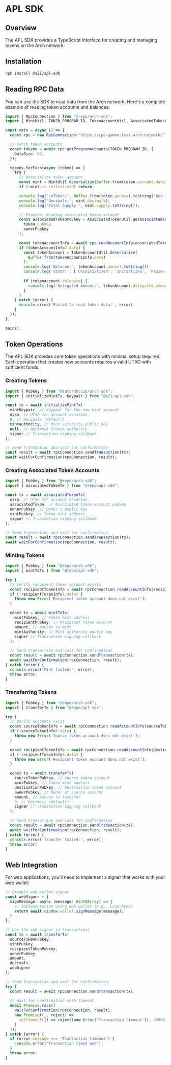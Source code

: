 # APL SDK

## Overview

The APL SDK provides a TypeScript interface for creating and managing tokens on the Arch network.

## Installation

```sh npm2yarn copy
npm install @a21/apl-sdk
```

## Reading RPC Data

You can use the SDK to read data from the Arch network. Here's a complete example of reading token accounts and balances:

```typescript filename="list-tokens.ts" copy
import { RpcConnection } from "@repo/arch-sdk";
import { MintUtil, TOKEN_PROGRAM_ID, TokenAccountUtil, AssociatedTokenUtil } from "@a21/apl-sdk";

const main = async () => {
  const rpc = new RpcConnection("https://rpc-gamma.test.arch.network/");

  // Fetch token accounts
  const tokens = await rpc.getProgramAccounts(TOKEN_PROGRAM_ID, {
    DataSize: 82,
  });

  tokens.forEach(async (token) => {
    try {
      // Deserialize token account
      const mint = MintUtil.deserialize(Buffer.from(token.account.data));
      if (!mint.is_initialized) return;

      console.log('\nToken:', Buffer.from(token.pubkey).toString('hex'));
      console.log('Decimals:', mint.decimals);
      console.log('Total Supply:', mint.supply.toString());

      // Example: Reading associated token account
      const associatedTokenPubkey = AssociatedTokenUtil.getAssociatedTokenAddress(
        token.pubkey,
        ownerPubkey
      );

      const tokenAccountInfo = await rpc.readAccountInfo(associatedTokenPubkey);
      if (tokenAccountInfo?.data) {
        const tokenAccount = TokenAccountUtil.deserialize(
          Buffer.from(tokenAccountInfo.data)
        );
        console.log('Balance:', tokenAccount.amount.toString());
        console.log('State:', ['Uninitialized', 'Initialized', 'Frozen'][tokenAccount.state]);
        
        if (tokenAccount.delegate) {
          console.log('Delegated Amount:', tokenAccount.delegated_amount.toString());
        }
      }
    } catch (error) {
      console.error('Failed to read token data:', error);
    }
  });
};

main();
```

## Token Operations

The APL SDK provides core token operations with minimal setup required. Each operation that creates new accounts requires a valid UTXO with sufficient funds.

### Creating Tokens

```typescript filename="create-token.ts" copy
import { Pubkey } from "@saturnbtcio/arch-sdk";
import { initializeMintTx, Keypair } from "@a21/apl-sdk";

const tx = await initializeMintTx(
  mintKeypair, // Keypair for the new mint account
  utxo, // UTXO for account creation
  9, // Decimals (default)
  mintAuthority, // Mint authority public key
  null, // Optional freeze authority
  signer // Transaction signing callback
);

// Send transaction and wait for confirmation
const result = await rpcConnection.sendTransaction(tx);
await waitForConfirmation(rpcConnection, result);
```

### Creating Associated Token Accounts

```typescript filename="create-account.ts" copy
import { Pubkey } from "@repo/arch-sdk";
import { associatedTokenTx } from "@repo/apl-sdk";

const tx = await associatedTokenTx(
  utxo, // UTXO for account creation
  associatedToken, // Associated token account pubkey
  ownerPubkey, // Owner's public key
  mintPubkey, // Token mint address
  signer // Transaction signing callback
);

// Send transaction and wait for confirmation
const result = await rpcConnection.sendTransaction(tx);
await waitForConfirmation(rpcConnection, result);
```

### Minting Tokens

```typescript filename="mint-tokens.ts" copy
import { Pubkey } from "@repo/arch-sdk";
import { mintToTx } from "@repo/apl-sdk";

try {
  // Verify recipient token account exists
  const recipientTokenInfo = await rpcConnection.readAccountInfo(recipientPubkey);
  if (!recipientTokenInfo?.data) {
    throw new Error('Recipient token account does not exist');
  }

  const tx = await mintToTx(
    mintPubkey, // Token mint address
    recipientPubkey, // Recipient token account
    amount, // Amount to mint
    mintAuthority, // Mint authority public key
    signer // Transaction signing callback
  );

  // Send transaction and wait for confirmation
  const result = await rpcConnection.sendTransaction(tx);
  await waitForConfirmation(rpcConnection, result);
} catch (error) {
  console.error('Mint failed:', error);
  throw error;
}
```

### Transferring Tokens

```typescript filename="transfer-tokens.ts" copy
import { Pubkey } from "@repo/arch-sdk";
import { transferTx } from "@repo/apl-sdk";

try {
  // Verify accounts exist
  const sourceTokenInfo = await rpcConnection.readAccountInfo(sourceTokenPubkey);
  if (!sourceTokenInfo?.data) {
    throw new Error('Source token account does not exist');
  }

  const recipientTokenInfo = await rpcConnection.readAccountInfo(destinationPubkey);
  if (!recipientTokenInfo?.data) {
    throw new Error('Recipient token account does not exist');
  }

  const tx = await transferTx(
    sourceTokenPubkey, // Source token account
    mintPubkey, // Token mint address
    destinationPubkey, // Destination token account
    ownerPubkey, // Owner of source account
    amount, // Amount to transfer
    9, // Decimals (default)
    signer // Transaction signing callback
  );

  // Send transaction and wait for confirmation
  const result = await rpcConnection.sendTransaction(tx);
  await waitForConfirmation(rpcConnection, result);
} catch (error) {
  console.error('Transfer failed:', error);
  throw error;
}
```

## Web Integration

For web applications, you'll need to implement a signer that works with your web wallet:

```typescript filename="web-signer.ts" copy
// Example web wallet signer
const webSigner = {
  signMessage: async (message: Uint8Array) => {
    // Implementation using web wallet (e.g., LaserEyes)
    return await window.wallet.signMessage(message);
  }
};

// Use the web signer in transactions
const tx = await transferTx(
  sourceTokenPubkey,
  mintPubkey,
  recipientTokenPubkey,
  ownerPubkey,
  amount,
  decimals,
  webSigner
);

// Send transaction and wait for confirmation
try {
  const result = await rpcConnection.sendTransaction(tx);
  
  // Wait for confirmation with timeout
  await Promise.race([
    waitForConfirmation(rpcConnection, result),
    new Promise((_, reject) => 
      setTimeout(() => reject(new Error('Transaction timeout')), 30000)
    )
  ]);
} catch (error) {
  if (error.message === 'Transaction timeout') {
    console.error('Transaction timed out');
  }
  throw error;
}
```
